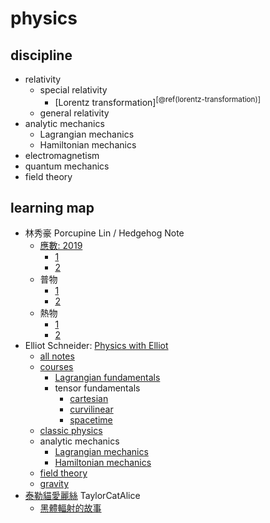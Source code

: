 # physics

## discipline

- relativity
  - special relativity
    - [Lorentz transformation]^[\@ref(lorentz-transformation)]^
  - general relativity
- analytic mechanics
  - Lagrangian mechanics
  - Hamiltonian mechanics
- electromagnetism
- quantum mechanics
- field theory

::: {show-in="html"}

## learning map

- 林秀豪 Porcupine Lin / Hedgehog Note
  - [應數: 2019](https://www.youtube.com/playlist?list=PLS0SUwlYe8cyfYWKPb8v55pCqfw0MnL0T)
    - [1](https://www.youtube.com/playlist?list=PLS0SUwlYe8cy7eNFtSWru7EtJ_yXM94YH)
    - [2](https://www.youtube.com/playlist?list=PLS0SUwlYe8cxiepObAy7dGDs29AdViZdj)
  - 普物
    - [1](https://www.youtube.com/playlist?list=PLS0SUwlYe8cytymmM8nCY9tYhcCfe-WGD)
    - [2](https://www.youtube.com/playlist?list=PLS0SUwlYe8czNqxfQq2XWeAHDqT8vYjmC)
  - 熱物
    - [1](https://www.youtube.com/playlist?list=PLS0SUwlYe8cyk1WY3t4GcL5AjWhE9w_9b)
    - [2](https://www.youtube.com/playlist?list=PLS0SUwlYe8cx_e0nB79ZGXJ3TShBxWdIS)
- Elliot Schneider: [Physics with Elliot](https://www.youtube.com/@PhysicswithElliot/playlists)
  - [all notes](https://www.physicswithelliot.com/all-notes)
  - [courses](https://www.physicswithelliot.com/courses)
    - [Lagrangian fundamentals](https://courses.physicswithelliot.com/products/fundamentals-of-lagrangian-mechanics)
    - tensor fundamentals
      - [cartesian](https://courses.physicswithelliot.com/products/part-i-fundamentals-of-cartesian-tensors)
      - [curvilinear](https://courses.physicswithelliot.com/products/part-ii-fundamentals-of-curvilinear-tensors)
      - [spacetime](https://courses.physicswithelliot.com/products/part-iii-fundamentals-of-spacetime-tensors)
  - [classic physics](https://www.youtube.com/playlist?list=PL-IZN8QRUw-ypTrpytuMWMEBcqVGAhVPl)
  - analytic mechanics
    - [Lagrangian mechanics](https://www.youtube.com/playlist?list=PL-IZN8QRUw-xRsoJPtXBlJyWlWrjVEF0x)
    - [Hamiltonian mechanics](https://www.youtube.com/playlist?list=PL-IZN8QRUw-zBECgfYLuDQ3qkWsXWAGhM)
  - [field theory](https://www.youtube.com/playlist?list=PL-IZN8QRUw-wEGbrXwziZTV30M_WiVs72)
  - [gravity](https://www.youtube.com/playlist?list=PL-IZN8QRUw-zEQgxVkaUIn567bkGoq_4c)
- [泰勒貓愛麗絲](https://space.bilibili.com/11008987/channel/series) TaylorCatAlice
  - [黑體輻射的故事](https://space.bilibili.com/11008987/channel/collectiondetail?sid=1643054)

:::